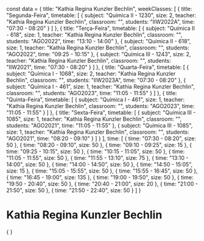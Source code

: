 const data = {
  title: "Kathia Regina Kunzler Bechlin",
  weekClasses: [
    {
      title: "Segunda-Feira",
      timetable: [
        {
          subject: "Química II - 1230",
          size: 2,
          teacher: "Kathia Regina Kunzler Bechlin",
          classroom: "",
          students: "IIW2022A",
          time: "07:30 - 08:20"
        }
      ]
    },
    {
      title: "Terça-Feira",
      timetable: [
        {
          subject: "Química II - 618",
          size: 1,
          teacher: "Kathia Regina Kunzler Bechlin",
          classroom: "",
          students: "AGO2022",
          time: "13:10 - 14:00"
        },
        {
          subject: "Química II - 618",
          size: 1,
          teacher: "Kathia Regina Kunzler Bechlin",
          classroom: "",
          students: "AGO2022",
          time: "09:25 - 10:15"
        },
        {
          subject: "Química III - 1243",
          size: 2,
          teacher: "Kathia Regina Kunzler Bechlin",
          classroom: "",
          students: "IIW2021",
          time: "07:30 - 08:20"
        }
      ]
    },
    {
      title: "Quarta-Feira",
      timetable: [
        {
          subject: "Química I - 1068",
          size: 2,
          teacher: "Kathia Regina Kunzler Bechlin",
          classroom: "",
          students: "IIW2023A",
          time: "07:30 - 08:20"
        },
        {
          subject: "Química I - 461",
          size: 1,
          teacher: "Kathia Regina Kunzler Bechlin",
          classroom: "",
          students: "AGO2023",
          time: "11:05 - 11:55"
        }
      ]
    },
    {
      title: "Quinta-Feira",
      timetable: [
        {
          subject: "Química I - 461",
          size: 1,
          teacher: "Kathia Regina Kunzler Bechlin",
          classroom: "",
          students: "AGO2023",
          time: "11:05 - 11:55"
        }
      ]
    },
    {
      title: "Sexta-Feira",
      timetable: [
        {
          subject: "Química III - 1085",
          size: 1,
          teacher: "Kathia Regina Kunzler Bechlin",
          classroom: "",
          students: "AGO2021",
          time: "11:05 - 11:55"
        },
        {
          subject: "Química III - 1085",
          size: 1,
          teacher: "Kathia Regina Kunzler Bechlin",
          classroom: "",
          students: "AGO2021",
          time: "08:20 - 09:10"
        }
      ]
    }
  ],
  time: [
    {
      time: "07:30 - 08:20",
      size: 50
    },
    {
      time: "08:20 - 09:10",
      size: 50
    },
    {
      time: "09:10 - 09:25",
      size: 15
    },
    {
      time: "09:25 - 10:15",
      size: 50
    },
    {
      time: "10:15 - 11:05",
      size: 50
    },
    {
      time: "11:05 - 11:55",
      size: 50
    },
    {
      time: "11:55 - 13:10",
      size: 75
    },
    {
      time: "13:10 - 14:00",
      size: 50
    },
    {
      time: "14:00 - 14:50",
      size: 50
    },
    {
      time: "14:50 - 15:05",
      size: 15
    },
    {
      time: "15:05 - 15:55",
      size: 50
    },
    {
      time: "15:55 - 16:45",
      size: 50
    },
    {
      time: "16:45 - 19:00",
      size: 135
    },
    {
      time: "19:00 - 19:50",
      size: 50
    },
    {
      time: "19:50 - 20:40",
      size: 50
    },
    {
      time: "20:40 - 21:00",
      size: 20
    },
    {
      time: "21:00 - 21:50",
      size: 50
    },
    {
      time: "21:50 - 22:40",
      size: 50
    }
  ]
}

# Kathia Regina Kunzler Bechlin

<div>
    {
        <Grid
            title={data.title} 
            weekClasses={data.weekClasses} 
            time={data.time}
        />
    }
</div>